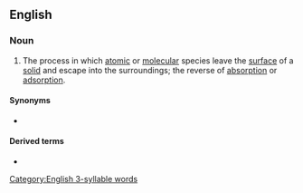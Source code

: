 {{also|Desorption|désorption}}
==English==

===Noun===
{{wikipedia}}
{{en-noun|-|s}}

# The process in which [[atomic]] or [[molecular]] species leave the [[surface]] of a [[solid]] and escape into the surroundings; the reverse of [[absorption]] or [[adsorption]].

====Synonyms====
* {{l|en|elution}}

====Derived terms====
* {{l|en|thermal desorption}}

[[Category:English 3-syllable words]]